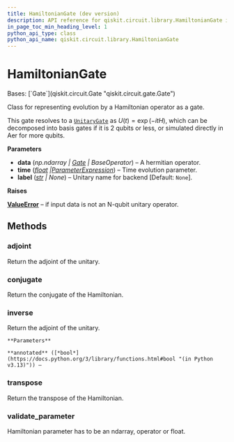 ```yaml
---
title: HamiltonianGate (dev version)
description: API reference for qiskit.circuit.library.HamiltonianGate in the dev version of qiskit
in_page_toc_min_heading_level: 1
python_api_type: class
python_api_name: qiskit.circuit.library.HamiltonianGate
---
```


# HamiltonianGate

<Class id="qiskit.circuit.library.HamiltonianGate" isDedicatedPage={true} github="https://github.com/Qiskit/qiskit/tree/stable/1.3/qiskit/circuit/library/hamiltonian_gate.py#L39-L142" signature="qiskit.circuit.library.HamiltonianGate(data, time, label=None)" modifiers="class">
  Bases: [`Gate`](qiskit.circuit.Gate "qiskit.circuit.gate.Gate")

  Class for representing evolution by a Hamiltonian operator as a gate.

  This gate resolves to a [`UnitaryGate`](qiskit.circuit.library.UnitaryGate "qiskit.circuit.library.UnitaryGate") as $U(t) = \exp(-i t H)$, which can be decomposed into basis gates if it is 2 qubits or less, or simulated directly in Aer for more qubits.

  **Parameters**

  *   **data** (*np.ndarray |* [*Gate*](qiskit.circuit.Gate "qiskit.circuit.Gate") *| BaseOperator*) – A hermitian operator.
  *   **time** ([*float*](https://docs.python.org/3/library/functions.html#float "(in Python v3.13)")  *|*[*ParameterExpression*](qiskit.circuit.ParameterExpression "qiskit.circuit.ParameterExpression")) – Time evolution parameter.
  *   **label** ([*str*](https://docs.python.org/3/library/stdtypes.html#str "(in Python v3.13)") *| None*) – Unitary name for backend \[Default: `None`].

  **Raises**

  [**ValueError**](https://docs.python.org/3/library/exceptions.html#ValueError "(in Python v3.13)") – if input data is not an N-qubit unitary operator.

  ## Methods

  ### adjoint

  <Function id="qiskit.circuit.library.HamiltonianGate.adjoint" github="https://github.com/Qiskit/qiskit/tree/stable/1.3/qiskit/circuit/library/hamiltonian_gate.py#L120-L122" signature="adjoint()">
    Return the adjoint of the unitary.
  </Function>

  ### conjugate

  <Function id="qiskit.circuit.library.HamiltonianGate.conjugate" github="https://github.com/Qiskit/qiskit/tree/stable/1.3/qiskit/circuit/library/hamiltonian_gate.py#L116-L118" signature="conjugate()">
    Return the conjugate of the Hamiltonian.
  </Function>

  ### inverse

  <Function id="qiskit.circuit.library.HamiltonianGate.inverse" github="https://github.com/Qiskit/qiskit/tree/stable/1.3/qiskit/circuit/library/hamiltonian_gate.py#L112-L114" signature="inverse(annotated=False)">
    Return the adjoint of the unitary.

    **Parameters**

    **annotated** ([*bool*](https://docs.python.org/3/library/functions.html#bool "(in Python v3.13)")) –
  </Function>

  ### transpose

  <Function id="qiskit.circuit.library.HamiltonianGate.transpose" github="https://github.com/Qiskit/qiskit/tree/stable/1.3/qiskit/circuit/library/hamiltonian_gate.py#L124-L126" signature="transpose()">
    Return the transpose of the Hamiltonian.
  </Function>

  ### validate\_parameter

  <Function id="qiskit.circuit.library.HamiltonianGate.validate_parameter" github="https://github.com/Qiskit/qiskit/tree/stable/1.3/qiskit/circuit/library/hamiltonian_gate.py#L135-L142" signature="validate_parameter(parameter)">
    Hamiltonian parameter has to be an ndarray, operator or float.
  </Function>
</Class>

